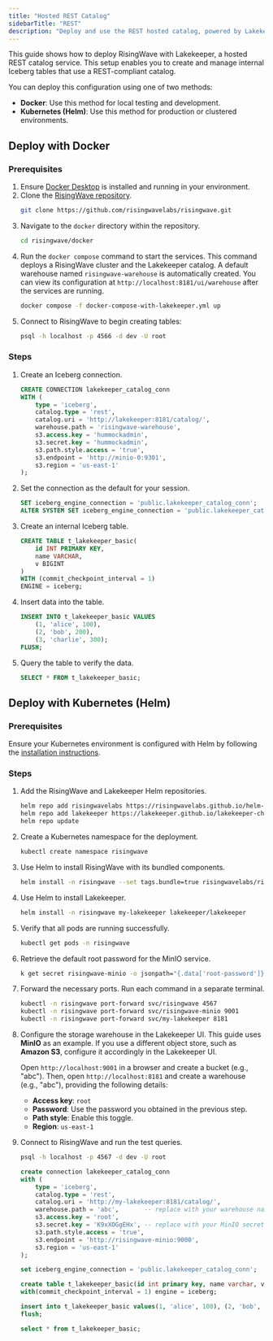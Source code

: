 ```yaml
---
title: "Hosted REST Catalog"
sidebarTitle: "REST"
description: "Deploy and use the REST hosted catalog, powered by Lakekeeper, to manage internal Iceberg tables in RisingWave."
---
```


This guide shows how to deploy RisingWave with Lakekeeper, a hosted REST catalog service. This setup enables you to create and manage internal Iceberg tables that use a REST-compliant catalog.

You can deploy this configuration using one of two methods:

- **Docker**: Use this method for local testing and development.
- **Kubernetes (Helm)**: Use this method for production or clustered environments.

## Deploy with Docker

### Prerequisites

1. Ensure [Docker Desktop](https://docs.docker.com/get-docker/) is installed and running in your environment.
2. Clone the [RisingWave repository](https://github.com/risingwavelabs/risingwave).
   ```bash
   git clone https://github.com/risingwavelabs/risingwave.git
   ```
3. Navigate to the `docker` directory within the repository.
   ```bash
   cd risingwave/docker
   ```
4. Run the `docker compose` command to start the services. This command deploys a RisingWave cluster and the Lakekeeper catalog. A default warehouse named `risingwave-warehouse` is automatically created. You can view its configuration at `http://localhost:8181/ui/warehouse` after the services are running.
   ```bash
   docker compose -f docker-compose-with-lakekeeper.yml up
   ```
5. Connect to RisingWave to begin creating tables:
   ```bash
   psql -h localhost -p 4566 -d dev -U root
   ```

### Steps

1. Create an Iceberg connection.
   ```sql
   CREATE CONNECTION lakekeeper_catalog_conn
   WITH (
       type = 'iceberg',
       catalog.type = 'rest',
       catalog.uri = 'http://lakekeeper:8181/catalog/',
       warehouse.path = 'risingwave-warehouse',
       s3.access.key = 'hummockadmin',
       s3.secret.key = 'hummockadmin',
       s3.path.style.access = 'true',
       s3.endpoint = 'http://minio-0:9301',
       s3.region = 'us-east-1'
   );
   ```

2. Set the connection as the default for your session.
   ```sql
   SET iceberg_engine_connection = 'public.lakekeeper_catalog_conn';
   ALTER SYSTEM SET iceberg_engine_connection = 'public.lakekeeper_catalog_conn';
   ```

3. Create an internal Iceberg table.
   ```sql
   CREATE TABLE t_lakekeeper_basic(
       id INT PRIMARY KEY,
       name VARCHAR,
       v BIGINT
   )
   WITH (commit_checkpoint_interval = 1)
   ENGINE = iceberg;
   ```

4. Insert data into the table.
   ```sql
   INSERT INTO t_lakekeeper_basic VALUES
       (1, 'alice', 100),
       (2, 'bob', 200),
       (3, 'charlie', 300);
   FLUSH;
   ```

5. Query the table to verify the data.
   ```sql
   SELECT * FROM t_lakekeeper_basic;
   ```

## Deploy with Kubernetes (Helm)

### Prerequisites

Ensure your Kubernetes environment is configured with Helm by following the [installation instructions](/deploy/risingwave-k8s-helm).

### Steps

1. Add the RisingWave and Lakekeeper Helm repositories.
   ```bash
   helm repo add risingwavelabs https://risingwavelabs.github.io/helm-charts/ --force-update
   helm repo add lakekeeper https://lakekeeper.github.io/lakekeeper-charts/
   helm repo update
   ```

2. Create a Kubernetes namespace for the deployment.
   ```bash
   kubectl create namespace risingwave
   ```

3. Use Helm to install RisingWave with its bundled components.
   ```bash
   helm install -n risingwave --set tags.bundle=true risingwavelabs/risingwave
   ```

4. Use Helm to install Lakekeeper.
   ```bash
   helm install -n risingwave my-lakekeeper lakekeeper/lakekeeper
   ```

5. Verify that all pods are running successfully.
   ```bash
   kubectl get pods -n risingwave
   ```

6. Retrieve the default root password for the MinIO service.
   ```bash
   k get secret risingwave-minio -o jsonpath="{.data['root-password']}" | base64 -d
   ```

7. Forward the necessary ports. Run each command in a separate terminal.
   ```bash
   kubectl -n risingwave port-forward svc/risingwave 4567
   kubectl -n risingwave port-forward svc/risingwave-minio 9001
   kubectl -n risingwave port-forward svc/my-lakekeeper 8181
   ```

8. Configure the storage warehouse in the Lakekeeper UI.
   <Note>
   This guide uses **MinIO** as an example. If you use a different object store, such as **Amazon S3**, configure it accordingly in the Lakekeeper UI.
   </Note>

   Open `http://localhost:9001` in a browser and create a bucket (e.g., "abc"). Then, open `http://localhost:8181` and create a warehouse (e.g., "abc"), providing the following details:
    - **Access key**: `root`
    - **Password**: Use the password you obtained in the previous step.
    - **Path style**: Enable this toggle.
    - **Region**: `us-east-1`

9. Connect to RisingWave and run the test queries.
   ```bash Connect to RisingWave
   psql -h localhost -p 4567 -d dev -U root
   ```
   ```sql Run SQL
   create connection lakekeeper_catalog_conn
   with (
       type = 'iceberg',
       catalog.type = 'rest',
       catalog.uri = 'http://my-lakekeeper:8181/catalog/',
       warehouse.path = 'abc',       -- replace with your warehouse name
       s3.access.key = 'root',
       s3.secret.key = 'K9xXOGgEHx', -- replace with your MinIO secret key
       s3.path.style.access = 'true',
       s3.endpoint = 'http://risingwave-minio:9000',
       s3.region = 'us-east-1'
   );

   set iceberg_engine_connection = 'public.lakekeeper_catalog_conn';

   create table t_lakekeeper_basic(id int primary key, name varchar, v bigint)
   with(commit_checkpoint_interval = 1) engine = iceberg;

   insert into t_lakekeeper_basic values(1, 'alice', 100), (2, 'bob', 200), (3, 'charlie', 300);
   flush;

   select * from t_lakekeeper_basic;
   ```